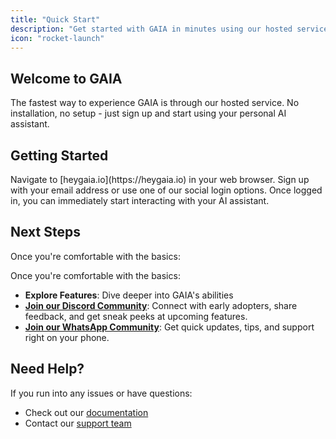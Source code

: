 ```yaml
---
title: "Quick Start"
description: "Get started with GAIA in minutes using our hosted service"
icon: "rocket-launch"
---
```


## Welcome to GAIA

The fastest way to experience GAIA is through our hosted service. No installation, no setup - just sign up and start using your personal AI assistant.

## Getting Started

<Steps>
  <Step title="Visit heygaia.io">
    Navigate to [heygaia.io](https://heygaia.io) in your web browser.
  </Step>
  <Step title="Create Your Account">
    Sign up with your email address or use one of our social login options.
  </Step>
  <Step title="Start Chatting">
    Once logged in, you can immediately start interacting with your AI assistant.
  </Step>
</Steps>


## Next Steps

Once you're comfortable with the basics:

Once you're comfortable with the basics:

- **Explore Features**: Dive deeper into GAIA's abilities
- **[Join our Discord Community](https://discord.gg/heygaia)**: Connect with early adopters, share feedback, and get sneak peeks at upcoming features.
- **[Join our WhatsApp Community](https://whatsapp.heygaia.io)**: Get quick updates, tips, and support right on your phone.

## Need Help?

If you run into any issues or have questions:

- Check out our [documentation](/introduction)
- Contact our [support team](https://heygaia.io/support)

